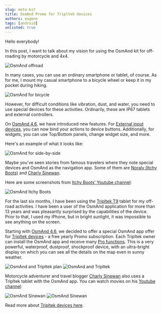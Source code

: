 ```yaml
---
slug: moto-kit
title: OsmAnd Promo for Tripltek devices
authors: eugene
tags: [android]
unlisted: true
---
```



Hello everybody!

In this post, I want to talk about my vision for using the OsmAnd kit for off-roading by motorcycle and 4x4.

![OsmAnd offroad](./img/kit.png)


<!--truncate-->

In many cases, you can use an ordinary smartphone or tablet, of course. As for me, I mount my casual smartphone to a bicycle wheel or keep it in my pocket during hiking.

![OsmAnd for bicycle](./img/kit-bicycle.png)

However, for difficult conditions like vibration, dust, and water, you need to use special devices for these activities. Ordinarily, these are IP67 tablets and external controllers.

On  [OsmAnd 4.6](https://osmand.net/blog/osmand-android-4-6-released), we have introduced new features. For [External input devices](https://osmand.net/blog/osmand-android-4-6-released#custom-actions-for-external-controller-buttons), you can now bind your actions to device buttons. Additionally, for widgets, you can use Top/Bottom panels, change widget size, and more.

Here's an example of what it looks like:

![OsmAnd for side-by-side](./img/kit-side-by-side.png)

Maybe you've seen stories from famous travelers where they note special devices and OsmAnd as the navigation app. Some of them are [Noraly (Itchy Boots)](https://www.itchyboots.com/) and [Charly Sinewan](https://sinewan.us/).

Here are some screenshots from [Itchy Boots' Youtube channel](https://www.youtube.com/@ItchyBoots):

![OsmAnd Itchy Boots](./img/kit-itchy.png)

For the last six months, I have been using the [Tripltek T9](https://www.tripltek.com/tripltek9) tablet for my off-road activities. I have been a user of the OsmAnd application for more than 13 years and was pleasantly surprised by the capabilities of the device. Prior to that, I used my iPhone, but in bright sunlight, it was impossible to see anything on the screen.

Starting with [OsmAnd 4.6](https://osmand.net/blog/osmand-android-4-6-released), we decided to offer a special OsmAnd app offer for [Tripltek devices](https://www.tripltek.com/) - a free yearly Promo subscription. Each Tripltek owner can install the OsmAnd app and receive many [Pro functions](https://osmand.net/docs/user/purchases/android#pro-features). This is a very powerful, waterproof, dustproof, shockproof device, with an ultra-bright display on which you can see all the details on the map even in sunny weather.

![OsmAnd and Tripltek plan](./img/kit-plan.png) ![OsmAnd and Tripltek](./img/kit-tripltek.png)

Motorcycle adventurer and travel blogger [Charly Sinewan](https://sinewan.us/) also uses a Tripltek tablet with the OsmAnd app. You can watch movies on his [Youtube channel](https://www.youtube.com/watch?v=TwTS_vN3N38):

![OsmAnd Sinewan](./img/kit-charly.png) ![OsmAnd Sinewan](./img/kit-charly2.png)


Read more about [Tripltek devices here](https://www.tripltek.com/).
